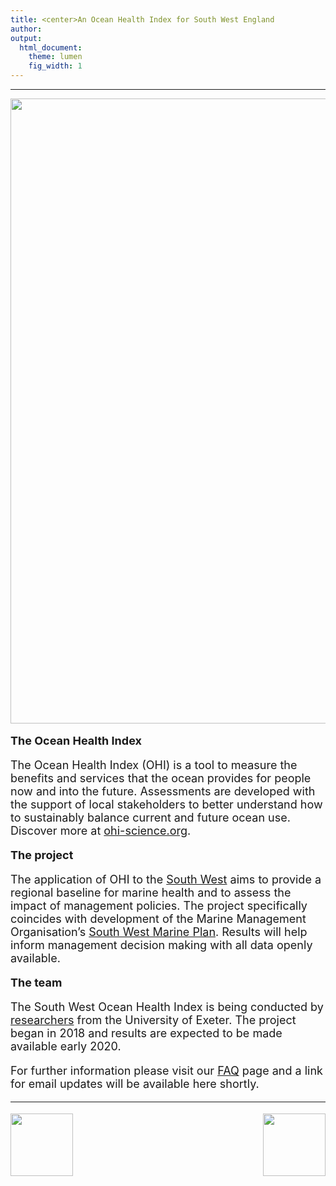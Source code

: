 ```yaml
---
title: <center>An Ocean Health Index for South West England
author:  
output:
  html_document:
    theme: lumen
    fig_width: 1
---
```

---

<center><img src="images/Porthcurnow2.JPG" width="1000px"></center>
<br>
<font size="4"><i class="fa fa-globe fa-x"></i>  **The Ocean Health Index**</h2> 
The Ocean Health Index (OHI) is a tool to measure the benefits and services that the ocean provides for people now and into the future. Assessments are developed with the support of local stakeholders to better understand how to sustainably balance current and future ocean use. Discover more at [ohi-science.org](www.ohi-science.org). 

<i class="fa fa-folder-open fa-x"></i>  **The project**</h2> 
The application of OHI to the [South West](http://ohi-science.org/esw/about.html) aims to provide a regional baseline for marine health and to assess the impact of management policies. The project specifically coincides with development of the Marine Management Organisation's [South West Marine Plan](https://www.gov.uk/government/collections/south-west-marine-plan). Results will help inform management decision making with all data openly available.

<i class="fa fa-user fa-x"></i>  **The team**</h2>
The South West Ocean Health Index is being conducted by [researchers](http://ohi-science.org/esw/who_we_are.html) from the University of Exeter. The project began in 2018 and results are expected to be made available early 2020.

For further information please visit our [FAQ](http://ohi-science.org/esw/faq.html) page and a link for  email updates will be available here shortly.

----


<img align="left" src="images/ohi-logo.png" width="100px">

<img align="right" src="images/UoE_logo.jpg" width="100px">

